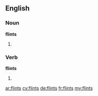 ==English==

===Noun===
'''flints'''

# {{plural of|flint}}

===Verb===
'''flints'''

# {{third-person singular of|flint}}

[[ar:flints]]
[[cy:flints]]
[[de:flints]]
[[fr:flints]]
[[my:flints]]